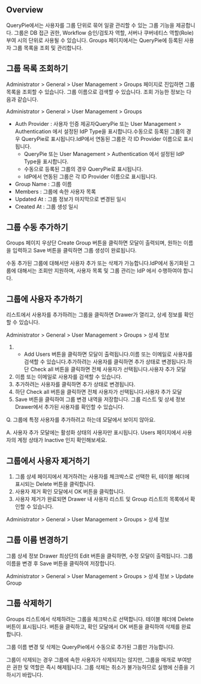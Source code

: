 ## Overview
QueryPie에서는 사용자를 그룹 단위로 묶어 일괄 관리할 수 있는 그룹 기능을 제공합니다. 그룹은 DB 접근 권한, Workflow 승인/검토자 역할, 서버나 쿠버네티스 역할(Role) 부여 시의 단위로 사용될 수 있습니다. Groups 페이지에서는 QueryPie에 등록된 사용자 그룹 목록을 조회 및 관리합니다.

## 그룹 목록 조회하기
Administrator &gt; General &gt; User Management &gt; Groups 페이지로 진입하면 그룹 목록을 조회할 수 있습니다. 그룹 이름으로 검색할 수 있습니다. 조회 가능한 정보는 다음과 같습니다.

Administrator &gt; General &gt; User Management &gt; Groups

* Auth Provider : 사용자 인증 제공자QueryPie 또는 User Management > Authentication 에서 설정된 IdP Type을 표시합니다.수동으로 등록된 그룹의 경우 QueryPie로 표시됩니다.IdP에서 연동된 그룹은 각 ID Provider 이름으로 표시됩니다.
  * QueryPie 또는 User Management > Authentication 에서 설정된 IdP Type을 표시합니다.
  * 수동으로 등록된 그룹의 경우 QueryPie로 표시됩니다.
  * IdP에서 연동된 그룹은 각 ID Provider 이름으로 표시됩니다.
* Group Name : 그룹 이름
* Members : 그룹에 속한 사용자 목록
* Updated At : 그룹 정보가 마지막으로 변경된 일시
* Created At : 그룹 생성 일시

## 그룹 수동 추가하기
Groups 페이지 우상단 Create Group 버튼을 클릭하면 모달이 출력되며, 원하는 이름을 입력하고 Save 버튼을 클릭하면 그룹 생성이 완료됩니다.

수동 추가된 그룹에 대해서만 사용자 추가 또는 삭제가 가능합니다.IdP에서 동기화된 그룹에 대해서는 조회만 지원하며, 사용자 목록 및 그룹 관리는 IdP 에서 수행하여야 합니다.

## 그룹에 사용자 추가하기
리스트에서 사용자를 추가하려는 그룹을 클릭하면 Drawer가 열리고, 상세 정보를 확인할 수 있습니다.

Administrator &gt; General &gt; User Management &gt; Groups &gt; 상세 정보

1. + Add Users 버튼을 클릭하면 모달이 출력됩니다.이름 또는 이메일로 사용자를 검색할 수 있습니다.추가하려는 사용자를 클릭하면 추가 상태로 변경됩니다.하단 Check all 버튼을 클릭하면 전체 사용자가 선택됩니다.사용자 추가 모달
  1. 이름 또는 이메일로 사용자를 검색할 수 있습니다.
  2. 추가하려는 사용자를 클릭하면 추가 상태로 변경됩니다.
  3. 하단 Check all 버튼을 클릭하면 전체 사용자가 선택됩니다.사용자 추가 모달
2. Save 버튼을 클릭하여 그룹 변경 내역을 저장합니다. 그룹 리스트 및 상세 정보 Drawer에서 추가된 사용자를 확인할 수 있습니다.

Q. 그룹에 특정 사용자를 추가하려고 하는데 모달에서 보이지 않아요.

A. 사용자 추가 모달에는 활성화 상태의 사용자만 표시됩니다. Users 페이지에서 사용자의 계정 상태가 Inactive 인지 확인해보세요.

## 그룹에서 사용자 제거하기
1. 그룹 상세 페이지에서 제거하려는 사용자를 체크박스로 선택한 뒤, 테이블 헤더에 표시되는 Delete 버튼을 클릭합니다.
2. 사용자 제거 확인 모달에서 OK 버튼을 클릭합니다.
3. 사용자 제거가 완료되면 Drawer 내 사용자 리스트 및 Group 리스트의 목록에서 확인할 수 있습니다.

Administrator &gt; General &gt; User Management &gt; Groups &gt; 상세 정보

## 그룹 이름 변경하기
그룹 상세 정보 Drawer 최상단의 Edit 버튼을 클릭하면, 수정 모달이 출력됩니다. 그룹 이름을 변경 후 Save 버튼을 클릭하여 저장합니다.

Administrator &gt; General &gt; User Management &gt; Groups &gt; 상세 정보 &gt; Update Group

## 그룹 삭제하기
Groups 리스트에서 삭제하려는 그룹을 체크박스로 선택합니다. 테이블 헤더에 Delete 버튼이 표시됩니다. 버튼을 클릭하고, 확인 모달에서 OK 버튼을 클릭하여 삭제를 완료합니다.

그룹 이름 변경 및 삭제는 QueryPie에서 수동으로 추가된 그룹만 가능합니다.

그룹이 삭제되는 경우 그룹에 속한 사용자가 삭제되지는 않지만, 그룹을 매개로 부여받은 권한 및 역할은 즉시 해제됩니다. 그룹 삭제는 취소가 불가능하므로 실행에 신중을 기하시기 바랍니다.
